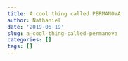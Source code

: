 ```yaml
---
title: A cool thing called PERMANOVA
author: Nathaniel
date: '2019-06-19'
slug: a-cool-thing-called-permanova
categories: []
tags: []
---
```

